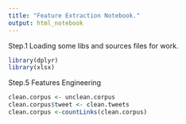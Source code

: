 ```yaml
---
title: "Feature Extraction Notebook."
output: html_notebook
---
```

Step.1 Loading some libs and sources files for work.
```r
library(dplyr)
library(xlsx)

```

Step.5 Features Engineering 
```r
clean.corpus <- unclean.corpus
clean.corpus$tweet <- clean.tweets
clean.corpus <-countLinks(clean.corpus)
```